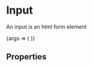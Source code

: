
<Meta title="Form Components/Input" component={Input} />

# Input
An input is an html form element

<Canvas>
  <Story name="Example">
    {args => (
      <InputFormElement name="example"
        id="example"
        label="Label"
        type="text"
        value="Lorem ipsum"
        label="Lorem"
        onChange={action('value changed')}
        {...args}
        />
    )}
  </Story>
</Canvas>

## Properties
<ArgsTable story="Example" />
